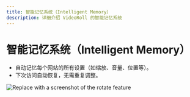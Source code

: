 ```yaml
---
title: 智能记忆系统（Intelligent Memory）
description: 详细介绍 VideoRoll 的智能记忆系统
---
```


# 智能记忆系统（Intelligent Memory）

- 自动记忆每个网站的所有设置（如缩放、音量、位置等）。
- 下次访问自动恢复，无需重复调整。

![Replace with a screenshot of the rotate feature](../../assets/image/video.png)